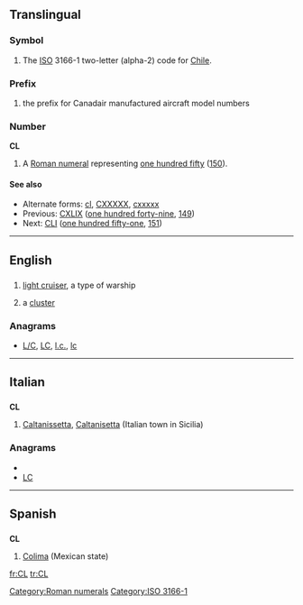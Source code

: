{{also|cl|Cl|.cl}}
==Translingual==
===Symbol===
{{infl|mul|symbol}}
# The [[ISO]] 3166-1 two-letter (alpha-2) code for [[Chile]].

===Prefix===
{{infl|mul|prefix}}
# {{aviation}} the prefix for Canadair manufactured aircraft model numbers

===Number===
'''CL'''

# A [[Roman numeral]] representing [[one hundred fifty]] ([[150]]).

====See also====
* Alternate forms: [[cl]], [[CXXXXX]], [[cxxxxx]]
* Previous: [[CXLIX]] ([[one hundred forty-nine]], [[149]])
* Next: [[CLI]] ([[one hundred fifty-one]], [[151]])

[[Category:Roman numerals]]
[[Category:ISO 3166-1]]
----

==English==

==={{abbreviation}}===
{{infl|en|abbreviation}}

# {{US|navy}} [[light cruiser]], a type of warship
# {{astronomy}} a [[cluster]]

===Anagrams===
* [[L/C#English|L/C]], [[LC#English|LC]], [[l.c.#English|l.c.]], [[lc#English|lc]]

----

==Italian==

==={{abbreviation|Italian}}===
'''CL'''

# [[Caltanissetta]], [[Caltanisetta]] (Italian town in Sicilia)

===Anagrams===
* {{alphagram|cl}}
* [[LC#Italian|LC]]

----

==Spanish==

==={{abbreviation|Spanish}}===
'''CL'''

# [[Colima]] (Mexican state)

[[fr:CL]]
[[tr:CL]]